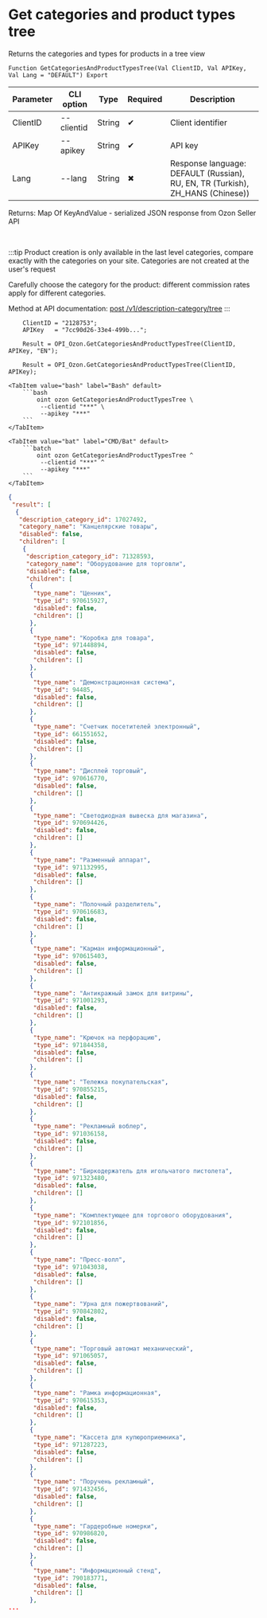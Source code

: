﻿---
sidebar_position: 1
---


# Get categories and product types tree
 Returns the categories and types for products in a tree view



`Function GetCategoriesAndProductTypesTree(Val ClientID, Val APIKey, Val Lang = "DEFAULT") Export`

  | Parameter | CLI option | Type | Required | Description |
  |-|-|-|-|-|
  | ClientID | --clientid | String | &#x2714; | Client identifier |
  | APIKey | --apikey | String | &#x2714; | API key |
  | Lang | --lang | String | &#x2716; | Response language: DEFAULT (Russian), RU, EN, TR (Turkish), ZH_HANS (Chinese)) |

  
  Returns:  Map Of KeyAndValue - serialized JSON response from Ozon Seller API

<br/>

:::tip
Product creation is only available in the last level categories, compare exactly with the categories on your site. Categories are not created at the user's request

Carefully choose the category for the product: different commission rates apply for different categories.

Method at API documentation: [post /v1/description-category/tree](https://docs.ozon.ru/api/seller/#operation/DescriptionCategoryAPI_GetTree)
:::
<br/>



```bsl title="1C:Enterprise/OneScript code example"
    ClientID = "2128753";
    APIKey   = "7cc90d26-33e4-499b...";

    Result = OPI_Ozon.GetCategoriesAndProductTypesTree(ClientID, APIKey, "EN");

    Result = OPI_Ozon.GetCategoriesAndProductTypesTree(ClientID, APIKey);
```
 

 <Tabs>
  
    <TabItem value="bash" label="Bash" default>
        ```bash
            oint ozon GetCategoriesAndProductTypesTree \
             --clientid "***" \
             --apikey "***"
        ```
    </TabItem>
  
    <TabItem value="bat" label="CMD/Bat" default>
        ```batch
            oint ozon GetCategoriesAndProductTypesTree ^
             --clientid "***" ^
             --apikey "***"
        ```
    </TabItem>
</Tabs>


```json title="Result"
{
 "result": [
  {
   "description_category_id": 17027492,
   "category_name": "Канцелярские товары",
   "disabled": false,
   "children": [
    {
     "description_category_id": 71328593,
     "category_name": "Оборудование для торговли",
     "disabled": false,
     "children": [
      {
       "type_name": "Ценник",
       "type_id": 970615927,
       "disabled": false,
       "children": []
      },
      {
       "type_name": "Коробка для товара",
       "type_id": 971448894,
       "disabled": false,
       "children": []
      },
      {
       "type_name": "Демонстрационная система",
       "type_id": 94485,
       "disabled": false,
       "children": []
      },
      {
       "type_name": "Счетчик посетителей электронный",
       "type_id": 661551652,
       "disabled": false,
       "children": []
      },
      {
       "type_name": "Дисплей торговый",
       "type_id": 970616770,
       "disabled": false,
       "children": []
      },
      {
       "type_name": "Светодиодная вывеска для магазина",
       "type_id": 970694426,
       "disabled": false,
       "children": []
      },
      {
       "type_name": "Разменный аппарат",
       "type_id": 971132995,
       "disabled": false,
       "children": []
      },
      {
       "type_name": "Полочный разделитель",
       "type_id": 970616683,
       "disabled": false,
       "children": []
      },
      {
       "type_name": "Карман информационный",
       "type_id": 970615403,
       "disabled": false,
       "children": []
      },
      {
       "type_name": "Антикражный замок для витрины",
       "type_id": 971001293,
       "disabled": false,
       "children": []
      },
      {
       "type_name": "Крючок на перфорацию",
       "type_id": 971844358,
       "disabled": false,
       "children": []
      },
      {
       "type_name": "Тележка покупательская",
       "type_id": 970855215,
       "disabled": false,
       "children": []
      },
      {
       "type_name": "Рекламный воблер",
       "type_id": 971036158,
       "disabled": false,
       "children": []
      },
      {
       "type_name": "Биркодержатель для игольчатого пистолета",
       "type_id": 971323480,
       "disabled": false,
       "children": []
      },
      {
       "type_name": "Комплектующее для торгового оборудования",
       "type_id": 972101856,
       "disabled": false,
       "children": []
      },
      {
       "type_name": "Пресс-волл",
       "type_id": 971043038,
       "disabled": false,
       "children": []
      },
      {
       "type_name": "Урна для пожертвований",
       "type_id": 970842802,
       "disabled": false,
       "children": []
      },
      {
       "type_name": "Торговый автомат механический",
       "type_id": 971065057,
       "disabled": false,
       "children": []
      },
      {
       "type_name": "Рамка информационная",
       "type_id": 970615353,
       "disabled": false,
       "children": []
      },
      {
       "type_name": "Кассета для купюроприемника",
       "type_id": 971287223,
       "disabled": false,
       "children": []
      },
      {
       "type_name": "Поручень рекламный",
       "type_id": 971432456,
       "disabled": false,
       "children": []
      },
      {
       "type_name": "Гардеробные номерки",
       "type_id": 970986820,
       "disabled": false,
       "children": []
      },
      {
       "type_name": "Информационный стенд",
       "type_id": 790183771,
       "disabled": false,
       "children": []
      },
...
```
